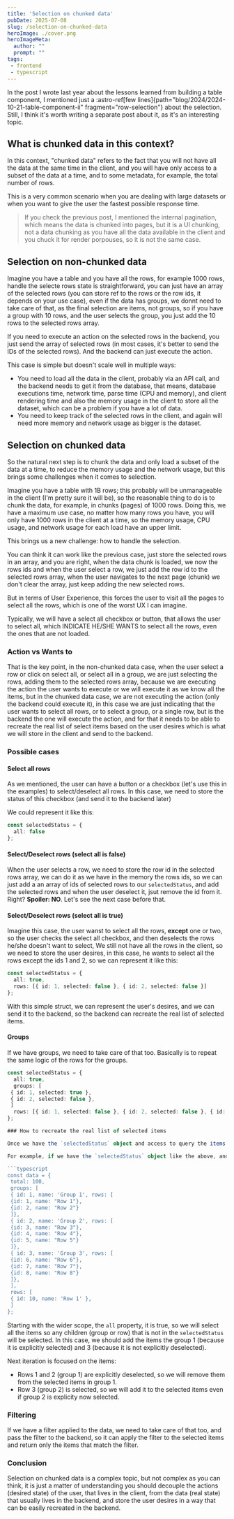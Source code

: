 ```yaml
---
title: 'Selection on chunked data'
pubDate: 2025-07-08
slug: /selection-on-chunked-data
heroImage: ./cover.png
heroImageMeta:
  author: ""
  prompt: ""
tags:
 - frontend
 - typescript
---
```


In the post I wrote last year about the lessons learned from building a table component, I mentioned just a :astro-ref[few lines]{path="blog/2024/2024-10-21-table-component-ii" fragment="row-selection"} about the selection. Still, I think it's worth writing a separate post about it, as it's an interesting topic.


## What is chunked data in this context?

In this context, "chunked data" refers to the fact that you will not have all the data at the same time in the client, and you will have only access to a subset of the data at a time, and to some metadata, for example, the total number of rows.

This is a very common scenario when you are dealing with large datasets or when you want to give the user the fastest possible response time.

> If you check the previous post, I mentioned the internal pagination, which means the data is chunked into pages, but it is a UI chunking, not a data chunking as you have all the data available in the client and you chuck it for render porpouses, so it is not the same case.

## Selection on non-chunked data

Imagine you have a table and you have all the rows, for example 1000 rows, handle the selecte rows state is straightforward, you can just have an array of the selected rows (you can store ref to the rows or the row ids, it depends on your use case), even if the data has groups, we donnt need to take care of that, as the final selection are items, not groups, so if you have a group with 10 rows, and the user selects the group, you just add the 10 rows to the selected rows array.

If you need to execute an action on the selected rows in the backend, you just send the array of selected rows (in most cases, it's better to send the IDs of the selected rows). And the backend can just execute the action.

This case is simple but doesn't scale well in multiple ways: 
- You need to load all the data in the client, probably via an API call, and the backend needs to get it from the database, that means, database executions time, network time, parse time (CPU and memory), and client rendering time and also the memory usage in the client to store all the dataset, which can be a problem if you have a lot of data.
- You need to keep track of the selected rows in the client, and again will need more memory and network usage as bigger is the dataset.


## Selection on chunked data
So the natural next step is to chunk the data and only load a subset of the data at a time, to reduce the memory usage and the network usage, but this brings some challenges when it comes to selection.

Imagine you have a table with 1B rows; this probably will be unmanageable in the client (I'm pretty sure it will be), so the reasonable thing to do is to chunk the data, for example, in chunks (pages) of 1000 rows. Doing this, we have a maximum use case, no matter how many rows you have, you will only have 1000 rows in the client at a time, so the memory usage, CPU usage, and network usage for each load have an upper limit.

This brings us a new challenge: how to handle the selection.

You can think it can work like the previous case, just store the selected rows in an array, and you are right, when the data chunk is loaded, we now the rows ids and when the user select a row, we just add the row id to the selected rows array, when the user navigates to the next page (chunk) we don't clear the array, just keep adding the new selected rows.

But in terms of User Experience, this forces the user to visit all the pages to select all the rows, which is one of the worst UX I can imagine.

Typically, we will have a select all checkbox or button, that allows the user to select all, which INDICATE HE/SHE WANTS to select all the rows, even the ones that are not loaded.

### Action vs Wants to
That is the key point, in the non-chunked data case, when the user select a row or click on select all, or select all in a group, we are just selecting the rows, adding them to the selected rows array, because we are executing the action the user wants to execute or we will execute it as we know all the items, but in the chunked data case, we are not executing the action (only the backend could execute it), in this case we are just indicating that the user wants to select all rows, or to select a group, or a single row, but is the backend the one will execute the action, and for that it needs to be able to recreate the real list of select items based on the user desires which is what we will store in the client and send to the backend.


### Possible cases


#### Select all rows
As we mentioned, the user can have a button or a checkbox (let's use this in the examples) to select/deselect all rows. In this case, we need to store the status of this checkbox (and send it to the backend later)

We could represent it like this:
```typescript
const selectedStatus = {
  all: false
};
```


#### Select/Deselect rows (select all is false)
When the user selects a row, we need to store the row id in the selected rows array, we can do it as we have in the memory the rows ids, so we can just add a an array of ids of selected rows to our `selectedStatus`, and add the selected rows and when the user deselect it, jsut remove the id from it. Right? **Spoiler: NO**. Let's see the next case before that.

#### Select/Deselect rows (select all is true)
Imagine this case, the user wanst to select all the rows, **except** one or two, so the user checks the select all checkbox, and then deselects the rows he/she doesn't want to select, We still not have all the rows in the client, so we need to store the user desires, in this case, he wants to select all the rows except the ids 1 and 2, so we can represent it like this:

```typescript
const selectedStatus = {
  all: true,
  rows: [{ id: 1, selected: false }, { id: 2, selected: false }]
};
```

With this simple struct, we can represent the user's desires, and we can send it to the backend, so the backend can recreate the real list of selected items.

#### Groups
If we have groups, we need to take care of that too. Basically is to repeat the same logic of the rows for the groups.

```typescript
const selectedStatus = {
  all: true,
  groups: [
 { id: 1, selected: true },
 { id: 2, selected: false },
 ]
  rows: [{ id: 1, selected: false }, { id: 2, selected: false }, { id: 3, selected: true }]
};

### How to recreate the real list of selected items

Once we have the `selectedStatus` object and access to query the items (for example, in the backend) we can recreate the real list of selected items. The logic is simple: start from the wide scope to the narrow scope, apply the exceptions (that are the status of the child's scope), and **understand what the undefined means in the context of the selection, that is to follow the parent desired state**.

For example, if we have the `selectedStatus` object like the above, and the data we have in the backend is:

```typescript
const data = {
 total: 100,
 groups: [
 { id: 1, name: 'Group 1', rows: [
 {id: 1, name: "Row 1"}, 
 {id: 2, name: "Row 2"}
 ]},
 { id: 2, name: 'Group 2', rows: [
 {id: 3, name: "Row 3"}, 
 {id: 4, name: "Row 4"}, 
 {id: 5, name: "Row 5"}
 ]},
 { id: 3, name: 'Group 3', rows: [
 {id: 6, name: "Row 6"},
 {id: 7, name: "Row 7"},
 {id: 8, name: "Row 8"}
 ]},
 ],
 rows: [
 { id: 10, name: 'Row 1' },
 ]
};
```

Starting with the wider scope, the `all` property, it is true, so we will select all the items so any children (group or row) that is not in the `selectedStatus` will be selected. In this case, we should add the items the group 1 (because it is explicitly selected) and 3 (because it is not explicitly deselected).

Next iteration is focused on the items:
- Rows 1 and 2 (group 1) are explicitly deselected, so we will remove them from the selected items in group 1.
- Row 3 (group 2) is selected, so we will add it to the selected items even if group 2 is explicity now selected.




### Filtering

If we have a filter applied to the data, we need to take care of that too, and pass the filter to the backend, so it can apply the filter to the selected items and return only the items that match the filter.

### Conclusion
Selection on chunked data is a complex topic, but not complex as you can think, it is just a matter of understanding you should decouple the actions (desired state) of the user, that lives in the client, from the data (real state) that usually lives in the backend, and store the user desires in a way that can be easily recreated in the backend.
